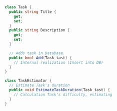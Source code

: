 ```csharp
class Task {
  public string Title {
    get;
    set;
  }
  public string Description {
    get;
    set;
  }

  // Adds task in Database
  public bool Add(Task tast) {
    // Internal realization (Insert into DB)
  }
}

class TaskEstimator {
  // Estimate Task's duration
  public void EstimateTaskDuration(Task tast) {
    // Calculation Task's difficulty, estimating
  }
}
```